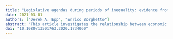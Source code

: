 ```yaml
---
title: "Legislative agendas during periods of inequality: evidence from Europe and the United States"
date: 2021-03-01
authors: ["Derek A. Epp", "Enrico Borghetto"]
abstract: "This article investigates the relationship between economic inequality and legislative agendas. It argues that rising inequality makes agenda setting especially vulnerable to the influence of economic elites, and that elites use their influence to keep redistributive policies from receiving governmental attention. Empirical tests use data on public laws and bills introduced in the legislatures of five European countries between 1981 and 2012, and the United States between 1948 and 2015. As inequality becomes more acute, we observe a migration in legislative attention away from issues dealing with the social safety-net. These effects are more pronounced earlier in the policy process, which is consistent with the idea that elites can act as gatekeepers of legitimate policy ideas. These findings suggest that economic stratification shapes the policymaking debate in ways that make redistribution less likely."
doi: "10.1080/13501763.2020.1734060"
---
```


